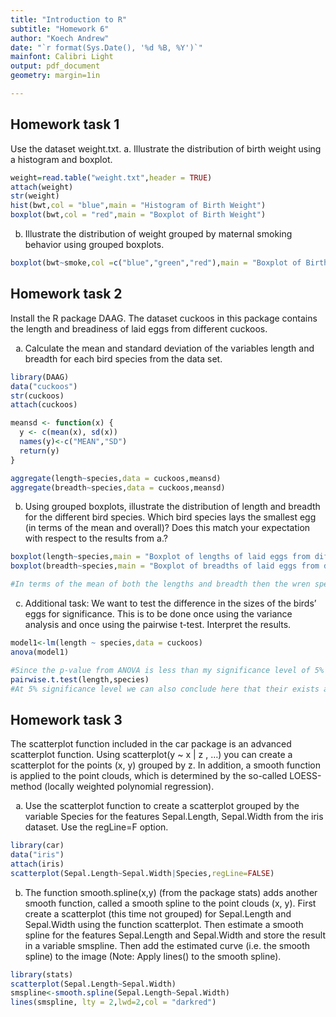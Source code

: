 ---
title: "Introduction to R"
subtitle: "Homework 6"
author: "Koech Andrew"
date: "`r format(Sys.Date(), '%d %B, %Y')`"
mainfont: Calibri Light
output: pdf_document
geometry: margin=1in

---
\newpage

## Homework task 1

Use the dataset weight.txt.
a. Illustrate the distribution of birth weight using a histogram and boxplot.

```{r}
weight=read.table("weight.txt",header = TRUE)
attach(weight)
str(weight)
hist(bwt,col = "blue",main = "Histogram of Birth Weight")
boxplot(bwt,col = "red",main = "Boxplot of Birth Weight")
```


b. Illustrate the distribution of weight grouped by maternal smoking behavior using grouped boxplots.

```{r}
boxplot(bwt~smoke,col =c("blue","green","red"),main = "Boxplot of Birth Weight by maternal smoking behavior",xlab = "Smoking Status",ylab = "Birth Weight (in grams)")
```


## Homework task 2

Install the R package DAAG. The dataset cuckoos in this package contains the length and
breadiness of laid eggs from different cuckoos.

a. Calculate the mean and standard deviation of the variables length and breadth
for each bird species from the data set.

```{r,warning=FALSE,message=FALSE}
library(DAAG)
data("cuckoos")
str(cuckoos)
attach(cuckoos)

meansd <- function(x) {
  y <- c(mean(x), sd(x))
  names(y)<-c("MEAN","SD")
  return(y)
}

aggregate(length~species,data = cuckoos,meansd)
aggregate(breadth~species,data = cuckoos,meansd)
```


b. Using grouped boxplots, illustrate the distribution of length and breadth for the
different bird species. Which bird species lays the smallest egg (in terms of the
mean and overall)? Does this match your expectation with respect to the results
from a.?

```{r}
boxplot(length~species,main = "Boxplot of lengths of laid eggs from different cuckoos",ylab = "length (in mm)",col=c("red", "blue", "green", "orange", "purple", "yellow"))
boxplot(breadth~species,main = "Boxplot of breadths of laid eggs from different cuckoos",ylab = "breadth (in mm)",col=c("red", "blue", "green", "orange", "purple", "yellow"))

#In terms of the mean of both the lengths and breadth then the wren species has the smallest egg of the 6 species. However overall the meadow.pipit has the smallest egg lengthwise whereas in terms of breadth then the wren is still the smallest. It seems awkward for the meadow.pipit species to have the smallest length of egg overall since it's standard deviation is not the largest of the 6 so i wouldn't expect a huge variation in terms of it's observations.
```


c. Additional task: We want to test the difference in the sizes of the birds' eggs for
significance. This is to be done once using the variance analysis and once using
the pairwise t-test. Interpret the results.

```{r}
model1<-lm(length ~ species,data = cuckoos)
anova(model1)

#Since the p-value from ANOVA is less than my significance level of 5% then it suggests that there is a significant difference in the sizes of birds' eggs among the different species.
pairwise.t.test(length,species)
#At 5% significance level we can also conclude here that their exists a statistically significant difference between the wren species vs each of the other 5 species; between hedge.sparrow vs meadow.pipit (p-value=0.03703); and meadow.pipit vs tree.pipit (p-value=0.03856)
```


## Homework task 3

The scatterplot function included in the car package is an advanced scatterplot function. Using scatterplot(y ~ x | z , ...) you can create a scatterplot for the points (x, y) grouped by z. In addition, a smooth function is applied to the point clouds, which is determined by the so-called LOESS-method (locally weighted polynomial regression).


a. Use the scatterplot function to create a scatterplot grouped by the variable Species for the features Sepal.Length, Sepal.Width from the iris dataset. Use the regLine=F option.

```{r,warning=FALSE,message=FALSE}
library(car)
data("iris")
attach(iris)
scatterplot(Sepal.Length~Sepal.Width|Species,regLine=FALSE)
```


b. The function smooth.spline(x,y) (from the package stats) adds another smooth function, called a smooth spline to the point clouds (x, y). First create a scatterplot (this time not grouped) for Sepal.Length and Sepal.Width using the function scatterplot. Then estimate a smooth spline for the features Sepal.Length and Sepal.Width and store the result in a variable smspline. Then add the estimated curve (i.e. the smooth spline) to the image (Note: Apply lines() to the smooth spline).

```{r,warning=FALSE,message=FALSE}
library(stats)
scatterplot(Sepal.Length~Sepal.Width)
smspline<-smooth.spline(Sepal.Length~Sepal.Width)
lines(smspline, lty = 2,lwd=2,col = "darkred")
```

